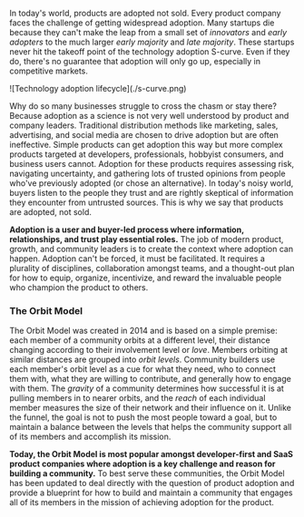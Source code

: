 In today's world, products are adopted not sold. Every product company faces the challenge of getting widespread adoption.
Many startups die because they can't make the leap from a small set
of _innovators_ and _early adopters_ to the much larger _early majority_ and _late
majority_. These startups never hit the takeoff point of the technology adoption S-curve.
Even if they do, there's no guarantee that adoption will only go up, especially in competitive markets.

<div className="flex justify-center w-3/5 mx-auto">
  ![Technology adoption lifecycle](./s-curve.png)
</div>

Why do so many businesses struggle to cross the chasm or stay there? Because adoption
as a science is not very well understood by product and company leaders. Traditional
distribution methods like marketing, sales, advertising, and social media are chosen
to drive adoption but are often ineffective. Simple products can get adoption this
way but more complex products targeted at developers, professionals, hobbyist consumers,
and business users cannot. Adoption for these products requires assessing risk, navigating
uncertainty, and gathering lots of trusted opinions from people who've previously
adopted (or chose an alternative). In today's noisy world, buyers listen to the people
they trust and are rightly skeptical of information they encounter from untrusted
sources. This is why we say that products are adopted, not sold.

**Adoption is a user and buyer-led process where information, relationships, and trust play essential roles.**
The job of modern product, growth, and community leaders is to create the context where adoption can happen.
Adoption can't be forced, it must be facilitated. It requires a plurality of disciplines, collaboration
amongst teams, and a thought-out plan for how to equip, organize, incentivize, and reward the invaluable people
who champion the product to others.

### The Orbit Model

The Orbit Model was created in 2014 and is based on a simple premise: each member of a community
orbits at a different level, their distance changing according to their involvement level or _love_. Members
orbiting at similar distances are grouped into _orbit levels_. Community builders use each member's
orbit level as a cue for what they need, who to connect them with, what they are willing to contribute,
and generally how to engage with them. The _gravity_ of a community determines how successful
it is at pulling members in to nearer orbits, and the _reach_ of each individual member measures
the size of their network and their influence on it. Unlike the funnel, the goal is not to push the most
people toward a goal, but to maintain a balance between the levels that helps the community support
all of its members and accomplish its mission.

**Today, the Orbit Model is most popular amongst developer-first and SaaS product companies where adoption is
a key challenge and reason for building a community.** To best serve these communities,
the Orbit Model has been updated to deal directly with the question of product adoption and provide
a blueprint for how to build and maintain a community that engages all of its members in the
mission of achieving adoption for the product.
